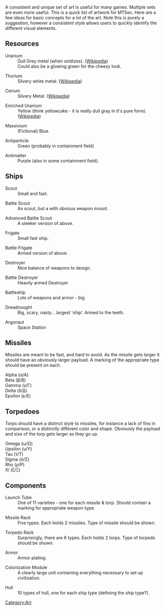 A consistent and unique set of art is useful for many games.  Multiple sets are even more useful.  This is a quick list of artwork for MTSec.  Here are a few ideas for basic concepts for a lot of the art.  Note this is purely a suggestion, however a consistent style allows users to quickly identify the different visual elements.

== Resources ==

; Uranium
: Dull Grey metal (when oxidizes). ([http://en.wikipedia.org/wiki/Uranium Wikipedia])
: Could also be a glowing green for the cheezy look.

; Thorium
:Silvery white metal. ([http://en.wikipedia.org/wiki/Thorium Wikipedia])

; Cerium 
:Silvery Metal. ([http://en.wikipedia.org/wiki/Cerium Wikipedia])

; Enriched Uranium
:Yellow (think yellowcake - it is really dull gray in it's pure form). ([http://en.wikipedia.org/wiki/Yellowcake Wikipedia])

; Massivium
:(Fictional) Blue.

; Antiparticle
:Green (probably in containment field)

; Antimatter
:Purple (also in some containment field).

== Ships ==

; Scout
:Small and fast.

; Battle Scout
:As scout, but a with obvious weapon mount.

; Advanced Battle Scout
:A sleeker version of above.

; Frigate
:Small fast ship.

; Battle Frigate
:Armed version of above.

; Destroyer
:Nice balance of weapons to design.

; Battle Destroyer
:Heavily armed Destroyer

; Battleship
:Lots of weapons and armor - big

; Dreadnought
:Big, scary, nasty... largest 'ship'.  Armed to the teeth.

; Argonaut
:Space Station


== Missiles ==

Missiles are meant to be fast, and hard to avoid.  As the missile gets larger it should have an obviously larger payload.  A marking of the appropriate type should be present on each.

; Alpha (&alpha;/&Alpha;)
; Beta (&beta;/&Beta;)
; Gamma (&gamma;/&Gamma;)
; Delta (&delta;/&Delta;)
; Epsilon (&epsilon;/&Epsilon;)

== Torpedoes ==

Torps should have a distinct style to missiles, for instance a lack of fins in comparison, or a distinctly different color and shape.  Obviously the payload and size of the torp gets larger as they go up.

; Omega (&omega;/&Omega;)
; Upsilon (&upsilon;/&Upsilon;)
; Tau (&tau;/&Tau;)
; Sigma (&sigma;/&Sigma;)
; Rho (&rho;/&Rho;)
; Xi (&xi;/&Xi;)

== Components ==

; Launch Tube
:One of 11 varieties - one for each missile &amp; torp. Should contain a marking for appropriate weapon type.

; Missile Rack
:Five types.  Each holds 2 missiles.  Type of missile should be shown.

; Torpedo Rack
:Surprisingly, there are 6 types.  Each holds 2 torps. Type of torpedo should be shown.

; Armor
:Armor plating.

; Colonization Module
:A clearly large unit containing everything necessary to set up civilization.

; Hull
: 10 types of hull, one for each ship type (defining the ship type?).

[[Category:Art]]